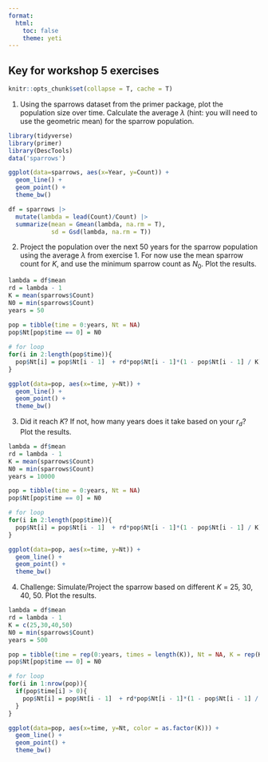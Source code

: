 ```yaml
---
format: 
  html:
    toc: false
    theme: yeti
---
```

## Key for workshop 5 exercises
```r
knitr::opts_chunk$set(collapse = T, cache = T)
```

1)  Using the sparrows dataset from the primer package, plot the population size over time. Calculate the average $\lambda$ (hint: you will need to use the geometric mean) for the sparrow population.
```r
library(tidyverse)
library(primer)
library(DescTools)
data('sparrows')

ggplot(data=sparrows, aes(x=Year, y=Count)) +
  geom_line() + 
  geom_point() +
  theme_bw()

df = sparrows |>  
  mutate(lambda = lead(Count)/Count) |> 
  summarize(mean = Gmean(lambda, na.rm = T),
            sd = Gsd(lambda, na.rm = T))

```


2)  Project the population over the next 50 years for the sparrow population using the average $\lambda$ from exercise 1. For now use the mean sparrow count for $K$, and use the minimum sparrow count as $N_0$. Plot the results.
```r
lambda = df$mean
rd = lambda - 1
K = mean(sparrows$Count)
N0 = min(sparrows$Count)
years = 50
  
pop = tibble(time = 0:years, Nt = NA) 
pop$Nt[pop$time == 0] = N0

# for loop
for(i in 2:length(pop$time)){
  pop$Nt[i] = pop$Nt[i - 1]  + rd*pop$Nt[i - 1]*(1 - pop$Nt[i - 1] / K)
}

ggplot(data=pop, aes(x=time, y=Nt)) +
  geom_line() + 
  geom_point() +
  theme_bw()
```


3)  Did it reach $K$? If not, how many years does it take based on your $r_d$? Plot the results.
```r
lambda = df$mean
rd = lambda - 1
K = mean(sparrows$Count)
N0 = min(sparrows$Count)
years = 10000

pop = tibble(time = 0:years, Nt = NA) 
pop$Nt[pop$time == 0] = N0

# for loop
for(i in 2:length(pop$time)){
  pop$Nt[i] = pop$Nt[i - 1]  + rd*pop$Nt[i - 1]*(1 - pop$Nt[i - 1] / K)
}

ggplot(data=pop, aes(x=time, y=Nt)) +
  geom_line() + 
  geom_point() +
  theme_bw()
```


4)  Challenge: Simulate/Project the sparrow based on different $K$ = 25, 30, 40, 50. Plot the results.
```r
lambda = df$mean
rd = lambda - 1
K = c(25,30,40,50)
N0 = min(sparrows$Count)
years = 500

pop = tibble(time = rep(0:years, times = length(K)), Nt = NA, K = rep(K, each = years+1)) 
pop$Nt[pop$time == 0] = N0

# for loop
for(i in 1:nrow(pop)){
  if(pop$time[i] > 0){
    pop$Nt[i] = pop$Nt[i - 1]  + rd*pop$Nt[i - 1]*(1 - pop$Nt[i - 1] / pop$K[i])
  }
}

ggplot(data=pop, aes(x=time, y=Nt, color = as.factor(K))) +
  geom_line() + 
  geom_point() +
  theme_bw()

```
